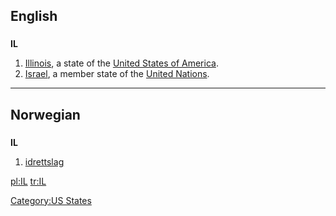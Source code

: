 ==English==

==={{abbreviation}}===
'''IL'''

# [[Illinois]], a  state of the [[United States of America]].
# [[Israel]], a member state of the [[United Nations]].

[[Category:US States]]

----

==Norwegian==

==={{abbreviation}}===
'''IL'''

# [[idrettslag]]

[[pl:IL]]
[[tr:IL]]